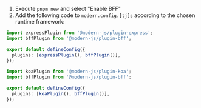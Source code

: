 1. Execute `pnpm new` and select "Enable BFF"
2. Add the following code to `modern.config.[tj]s` according to the chosen runtime framework:


<Tabs>
  <TabItem value="express" label="Express.js" default>

```ts title="modern.config.ts"
import expressPlugin from '@modern-js/plugin-express';
import bffPlugin from '@modern-js/plugin-bff';

export default defineConfig({
  plugins: [expressPlugin(), bffPlugin()],
});
```

  </TabItem>
  <TabItem value="koa" label="Koa.js">

```ts title="modern.config.ts"
import koaPlugin from '@modern-js/plugin-koa';
import bffPlugin from '@modern-js/plugin-bff';

export default defineConfig({
  plugins: [koaPlugin(), bffPlugin()],
});
```

  </TabItem>
</Tabs>
